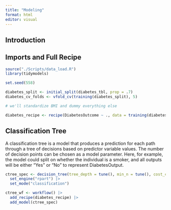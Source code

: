 ```yaml
---
title: "Modeling"
format: html
editor: visual
---
```


## Introduction

## Imports and Full Recipe

```r
source("./Scripts/data_load.R")
library(tidymodels)
```
```r
set.seed(558)

diabetes_split <- initial_split(diabetes_tbl, prop = .7)
diabetes_cv_folds <- vfold_cv(training(diabetes_split), 5)

# we'll standardize BMI and dummy everything else

diabetes_recipe <- recipe(DiabetesOutcome ~ ., data = training(diabetes_split))
```

## Classification Tree

A classification tree is a model that produces a prediction for each path through a tree of decisions based on predictor variable values. The number of decision points can be chosen as a model parameter. Here, for example, the model could split on whether the individual is a smoker, and all outputs will be either "Yes" or "No" to represent DiabetesOutput.

```r
ctree_spec <- decision_tree(tree_depth = tune(), min_n = tune(), cost_complexity = tune()) |> 
  set_engine("rpart") |> 
  set_mode("classification")

ctree_wf <- workflow() |> 
  add_recipe(diabetes_recipe) |> 
  add_model(ctree_spec)


```

